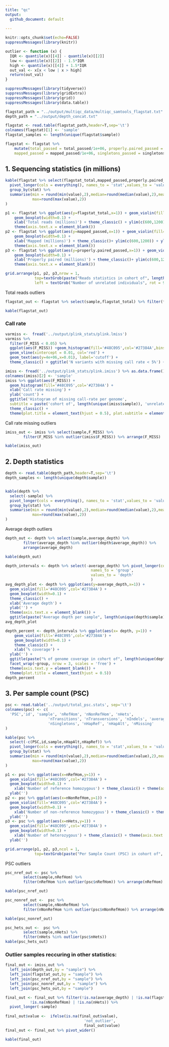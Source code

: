 ```yaml
---
title: "qc"
output:
  github_document: default
  
---
```


```r
knitr::opts_chunk$set(echo=FALSE)
suppressMessages(library(knitr))
```

```r
outlier <- function (x) {
  IQR <- quantile(x)[[4]] - quantile(x)[[2]]
  low <- quantile(x)[[2]] - 1.5*IQR
  high <- quantile(x)[[4]] + 1.5*IQR
  out_val <- x[x < low | x > high]
  return(out_val)
}
```

```r
suppressMessages(library(tidyverse))
suppressMessages(library(gridExtra))
suppressMessages(library(grid))
suppressMessages(library(data.table))

flagstat_path = "../output/multiqc_data/multiqc_samtools_flagstat.txt"
depth_path = "../output/depth_concat.txt"

flagstat <- read.table(flagstat_path,header=T,sep='\t')
colnames(flagstat)[1] <- 'sample'
flagstat_samples <- length(unique(flagstat$sample))

flagstat <- flagstat %>% 
    mutate(total_passed = total_passed/1e+06, properly.paired_passed = properly.paired_passed/1e+06, flagstat_total = flagstat_total/1e+06,
    mapped_passed = mapped_passed/1e+06, singletons_passed = singletons_passed/1e+06, duplicates_passed = duplicates_passed/1e+06)

```

## 1. Sequencing statistics (in millions)

```r
kable(flagstat %>% select(flagstat_total,mapped_passed,properly.paired_passed) %>%
  pivot_longer(cols = everything(), names_to = 'stat',values_to = 'value') %>%
  group_by(stat) %>% 
  summarise(min = round(min(value),2),median=round(median(value),2),mean=round(mean(value),2),
            max=round(max(value),2))
)
```


```r
p1 <- flagstat %>% ggplot(aes(y=flagstat_total,x=1)) + geom_violin(fill='#48C095',col='#27384A') +
    geom_boxplot(width=0.1) +
    xlab('Total reads (millions)') + theme_classic() + ylim(c(600,1200)) + ylab('') + 
    theme(axis.text.x = element_blank())
p2 <- flagstat %>% ggplot(aes(y=mapped_passed,x=1)) + geom_violin(fill='#48C095',col='#27384A') +
    geom_boxplot(width=0.1) +
    xlab('Mapped (millions)') + theme_classic()+ ylim(c(600,1200)) + ylab('') + 
    theme(axis.text.x = element_blank())
p3 <- flagstat %>% ggplot(aes(y=properly.paired_passed,x=1)) + geom_violin(fill='#48C095',col='#27384A') +
    geom_boxplot(width=0.1) + 
    xlab('Properly paired (millions)') + theme_classic()+ ylim(c(600,1200)) + ylab('') + 
    theme(axis.text.x = element_blank())

grid.arrange(p1, p2, p3,nrow = 1, 
             top=textGrob(paste("Reads statistics in cohort of", length(unique(flagstat$sample)), 'unrelated individuals',sep=' ')), 
             left = textGrob("Number of unrelated individuals", rot = 90, vjust = 1))

```


Total reads outliers 

```r
flagstat_out <- flagstat %>% select(sample,flagstat_total) %>% filter(flagstat_total %in% outlier(flagstat$flagstat_total))

kable(flagstat_out)
```

### Call rate

```r
varmiss <-  fread('../output/plink_stats/plink.lmiss')
varmiss %>% 
  filter(F_MISS < 0.05) %>% 
  ggplot(aes(F_MISS)) +geom_histogram(fill='#48C095',col='#27384A',bins=30) +
  geom_vline(xintercept = 0.01, col='red') +
  geom_text(aes(y=4e+06,x=0.01), label='cutoff') +
  theme_classic() + ggtitle('N variants with missing call rate < 5%') + xlab('Call rate missing')


```

```r
imiss <- fread('../output/plink_stats/plink.imiss') %>% as.data.frame()
colnames(imiss)[2] <- 'sample'
imiss %>% ggplot(aes(F_MISS)) + 
  geom_histogram(fill='#48C095',col='#27384A') +
  xlab('Call rate missing') + 
  ylab('count') +
  ggtitle('Histogram of missing call-rate per genome', 
  subtitle = paste('cohort of', length(unique(imiss$sample)), 'unrelated individuals' ,sep = ' ')) +
  theme_classic() +
  theme(plot.title = element_text(hjust = 0.5), plot.subtitle = element_text(hjust = 0.5)) 
```

Call rate missing outliers 

```r
imiss_out <- imiss %>% select(sample,F_MISS) %>% 
        filter(F_MISS %in% outlier(imiss$F_MISS)) %>% arrange(F_MISS)

kable(imiss_out) 

```


## 2. Depth statistics

```r
depth <- read.table(depth_path,header=T,sep='\t')
depth_samples <- length(unique(depth$sample))


kable(depth %>% 
  select(-sample) %>% 
  pivot_longer(cols = everything(), names_to = 'stat',values_to = 'value') %>%
  group_by(stat) %>% 
  summarise(min = round(min(value),2),median=round(median(value),2),mean=round(mean(value),2),
            max=round(max(value),2))
)
```

Average depth outliers 

```r
depth_out <- depth %>% select(sample,average_depth) %>% 
        filter(average_depth %in% outlier(depth$average_depth)) %>% 
        arrange(average_depth)

kable(depth_out)
```

```r
depth_intervals <- depth %>% select(-average_depth) %>% pivot_longer(cols = -sample,
                                      names_to = 'group', 
                                      values_to = 'depth'
                                      )
avg_depth_plot <- depth %>% ggplot(aes(y=average_depth,x=1)) + 
  geom_violin(fill='#48C095',col='#27384A') + 
  geom_boxplot(width=0.1) +
  theme_classic() +
  xlab('Average depth') + 
  ylab('') +
  theme(axis.text.x = element_blank()) + 
  ggtitle(paste("Average depth per sample", length(unique(depth$sample)), 'unrelated individuals',sep=' ')) + theme(plot.title = element_text(hjust = 0.5))
avg_depth_plot
```


```r
depth_percent <- depth_intervals %>% ggplot(aes(x= depth, y=1)) + 
    geom_violin(fill='#48C095',col='#27384A') +
    geom_boxplot(width=0.1) +
    theme_classic() +
    xlab('% coverage') + 
  ylab('') +
  ggtitle(paste("% of genome coverage in cohort of", length(unique(depth$sample)), 'unrelated individuals',sep=' ')) + 
  facet_wrap(~group, nrow = 3, scales = 'free') +
  theme(axis.text.y = element_blank()) + 
  theme(plot.title = element_text(hjust = 0.5))
depth_percent
```

## 3. Per sample count (PSC)

```r

psc <- read.table('../output/total_psc.stats', sep='\t')
colnames(psc) <- c(
  'PSC','id', 'sample', 'nRefHom', 'nNonRefHom', 'nHets', 
                   'nTransitions', 'nTransversions', 'nIndels', 'average_depth',
                   'nSingletons', 'nHapRef', 'nHapAlt', 'nMissing'
)

kable(psc %>% 
  select(-c(PSC,id,sample,nHapAlt,nHapRef)) %>% 
  pivot_longer(cols = everything(), names_to = 'stat',values_to = 'value') %>%
  group_by(stat) %>% 
  summarise(min = round(min(value),2),median=round(median(value),2),mean=round(mean(value),2),
            max=round(max(value),2))
)

p1 <- psc %>% ggplot(aes(x=nRefHom,y=1)) + 
  geom_violin(fill='#48C095',col='#27384A') + 
  geom_boxplot(width=0.1) +
    xlab('Number of reference homozygous') + theme_classic() + theme(axis.text.y = element_blank()) +
  ylab('')
p2 <- psc %>% ggplot(aes(x=nNonRefHom,y=1)) + 
  geom_violin(fill='#48C095',col='#27384A') + 
  geom_boxplot(width=0.1) +
    xlab('Number of non-reference homozygous') + theme_classic() + theme(axis.text.y = element_blank())+
  ylab('')
p3 <- psc %>% ggplot(aes(x=nHets,y=1)) + 
  geom_violin(fill='#48C095',col='#27384A') + 
  geom_boxplot(width=0.1) +
    xlab('Number of heterozygous') + theme_classic() + theme(axis.text.y = element_blank())+
  ylab('')

grid.arrange(p1, p2, p3,ncol = 1, 
             top=textGrob(paste("Per Sample Count (PSC) in cohort of", length(unique(flagstat$sample)), 'unrelated individuals',sep=' ')))
```

PSC outliers

```r
psc_nref_out <- psc %>% 
        select(sample,nRefHom) %>% 
        filter(nRefHom %in% outlier(psc$nRefHom)) %>% arrange(nRefHom)

kable(psc_nref_out)

psc_nonref_out <-  psc %>% 
        select(sample,nNonRefHom) %>% 
        filter(nNonRefHom %in% outlier(psc$nNonRefHom)) %>% arrange(nNonRefHom)

kable(psc_nonref_out)

psc_hets_out <-  psc %>% 
        select(sample,nHets) %>% 
        filter(nHets %in% outlier(psc$nHets))
kable(psc_hets_out)
```

### Outlier samples reccuring in other statistics:

```r

final_out <- imiss_out %>% 
  left_join(depth_out,by = "sample") %>% 
  left_join(flagstat_out,by = "sample") %>%
  left_join(psc_nref_out,by = "sample") %>%
  left_join(psc_nonref_out,by = "sample") %>%
  left_join(psc_hets_out,by = "sample") 

final_out <- final_out %>% filter(!is.na(average_depth) | !is.na(flagstat_total) | !is.na(nRefHom)  |
           !is.na(nNonRefHom) | !is.na(nHets)) %>% 
  pivot_longer(-sample) 
  
final_out$value <-  ifelse(is.na(final_out$value),
                                   'not_outlier',
                                   final_out$value) 
final_out <- final_out %>% pivot_wider()

kable(final_out)

```



<!-- ## 4. ROHs -->

<!-- Summary -->

<!-- ```{r echo=FALSE} -->
<!-- roh <- fread('input/roh_concat.txt', showProgress = T) -->
<!-- colnames(roh) <- c("Chromosome", "Start", 'End', 'Length', 'Number_of_markers', 'Quality','sample_id') -->
<!-- roh$sample_id <-gsub(".*/(.*)\\..*", "\\1", roh$sample_id) -->

<!-- kable(roh %>% select(Length,Number_of_markers,Quality) %>% -->
<!--   pivot_longer(cols = everything(), names_to = 'stat',values_to = 'value') %>% -->
<!--   group_by(stat) %>%  -->
<!--   summarise(min = round(min(value),2),median=round(median(value),2),mean=round(mean(value),2), -->
<!--             max=round(max(value),2)) -->
<!-- ) -->

<!-- ``` -->



<!-- ```{r echo=FALSE} -->
<!-- roh  %>% ggplot(aes(x=1,y=Quality)) +  -->
<!--     geom_violin(fill='#48C095', col='#27384A') +  -->
<!--   geom_boxplot(width=0.1) + -->
<!--      theme_classic() + theme(axis.text.x = element_blank()) + -->
<!--   ggtitle('ROHs quality histogram') +  -->
<!--   theme(plot.title = element_text(hjust = 0.5)) + -->
<!--   xlab('') -->
<!-- ``` -->



<!-- ```{r roh, echo=FALSE}  -->
<!-- test1 <- roh$Length > 5e+06  -->
<!-- test2 <- roh$Length < 25000 -->

<!-- roh <- roh %>%  -->
<!--     mutate(group = case_when(test1 ~ ">5Mb",  -->
<!--                              (test2) ~ "<25Kb" ,  -->
<!--                              !test1 & !test2 ~ "25Kb-5Mb"  -->
<!--     )) -->

<!-- roh  %>%  -->
<!--   ggplot(aes(x=1,y=Length)) +  -->
<!--     geom_violin(fill='#48C095', col='#27384A') + geom_boxplot(width=0.1) + -->
<!--      theme_classic() + theme(axis.text.x = element_blank()) +  -->
<!--   facet_wrap(~group, ncol=3, scales = 'free_y') + xlab('') + -->
<!--   ggtitle('Number of ROHs with length in specific ranges') +  -->
<!--   theme(plot.title = element_text(hjust = 0.5)) -->
<!-- ``` -->

<!-- ROH span across chromosome 1 -->

<!-- ```{r echo=FALSE} -->
<!-- library(viridis) -->
<!-- roh %>% filter(Chromosome == 'chr1') %>% -->
<!--   ggplot(aes(x=Start/1e+06,y=Length/1e+06,col=sample_id)) +  -->
<!--   geom_line() +  -->
<!--   theme_classic() + -->
<!--   theme(legend.position = "none") +  -->
<!--   ylab('ROH length (Mb)')  + -->
<!--   xlab('Chromosome coordinates (Mb)') +  -->
<!--   scale_color_viridis(discrete = TRUE, option = "D") -->


<!-- ``` -->


<!-- to do: ROH fst -->

